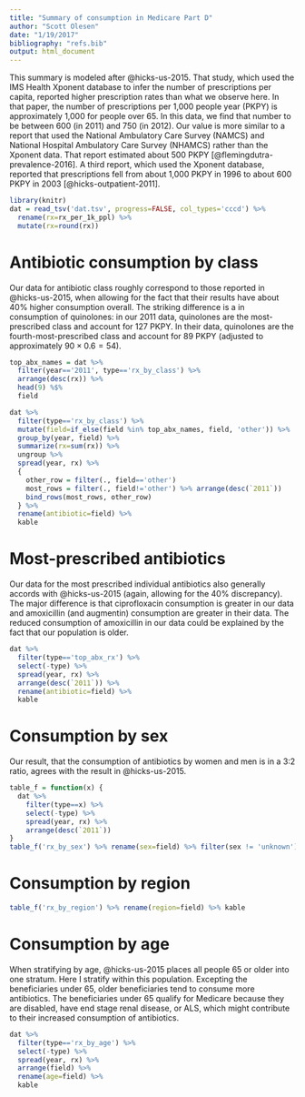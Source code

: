 ```yaml
---
title: "Summary of consumption in Medicare Part D"
author: "Scott Olesen"
date: "1/19/2017"
bibliography: "refs.bib"
output: html_document
---
```


This summary is modeled after @hicks-us-2015. That study, which used the IMS Health Xponent database to infer the number of prescriptions per capita, reported higher prescription rates than what we observe here. In that paper, the number of prescriptions per 1,000 people year (PKPY) is approximately 1,000 for people over 65. In this data, we find that number to be between 600 (in 2011) and 750 (in 2012). Our value is more similar to a report that used the National Ambulatory Care Survey (NAMCS) and National Hospital Ambulatory Care Survey (NHAMCS) rather than the Xponent data. That report estimated about 500 PKPY [@flemingdutra-prevalence-2016]. A third report, which used the Xponent database, reported that prescriptions fell from about 1,000 PKPY in 1996 to about 600 PKPY in 2003 [@hicks-outpatient-2011].

```r
library(knitr)
dat = read_tsv('dat.tsv', progress=FALSE, col_types='cccd') %>%
  rename(rx=rx_per_1k_ppl) %>%
  mutate(rx=round(rx))
```

# Antibiotic consumption by class

Our data for antibiotic class roughly correspond to those reported in @hicks-us-2015, when allowing for the fact that their results have about 40% higher consumption overall. The striking difference is a in consumption of quinolones: in our 2011 data, quinolones are the most-prescribed class and account for 127 PKPY. In their data, quinolones are the fourth-most-prescribed class and account for 89 PKPY (adjusted to approximately $90 \times 0.6 = 54$).

```r
top_abx_names = dat %>%
  filter(year=='2011', type=='rx_by_class') %>%
  arrange(desc(rx)) %>%
  head(9) %$%
  field

dat %>%
  filter(type=='rx_by_class') %>%
  mutate(field=if_else(field %in% top_abx_names, field, 'other')) %>% 
  group_by(year, field) %>%
  summarize(rx=sum(rx)) %>%
  ungroup %>%
  spread(year, rx) %>%
  {
    other_row = filter(., field=='other')
    most_rows = filter(., field!='other') %>% arrange(desc(`2011`))
    bind_rows(most_rows, other_row)
  } %>%
  rename(antibiotic=field) %>%
  kable
```

# Most-prescribed antibiotics

Our data for the most prescribed individual antibiotics also generally accords with @hicks-us-2015 (again, allowing for the 40% discrepancy). The major difference is that ciprofloxacin consumption is greater in our data and amoxicillin (and augmentin) consumption are greater in their data. The reduced consumption of amoxicillin in our data could be explained by the fact that our population is older.

```r
dat %>%
  filter(type=='top_abx_rx') %>%
  select(-type) %>% 
  spread(year, rx) %>%
  arrange(desc(`2011`)) %>%
  rename(antibiotic=field) %>%
  kable
```

# Consumption by sex

Our result, that the consumption of antibiotics by women and men is in a 3:2 ratio, agrees with the result in @hicks-us-2015.

```r
table_f = function(x) {
  dat %>%
    filter(type==x) %>%
    select(-type) %>%
    spread(year, rx) %>%
    arrange(desc(`2011`))
}
table_f('rx_by_sex') %>% rename(sex=field) %>% filter(sex != 'unknown') %>% kable
```

# Consumption by region

```r
table_f('rx_by_region') %>% rename(region=field) %>% kable
```
  
# Consumption by age

When stratifying by age, @hicks-us-2015 places all people 65 or older into one stratum. Here I stratify within this population. Excepting the beneficiaries under 65, older beneficiaries tend to consume more antibiotics. The beneficiaries under 65 qualify for Medicare because they are disabled, have end stage renal disease, or ALS, which might contribute to their increased consumption of antibiotics.

```r
dat %>%
  filter(type=='rx_by_age') %>%
  select(-type) %>%
  spread(year, rx) %>%
  arrange(field) %>%
  rename(age=field) %>%
  kable
```